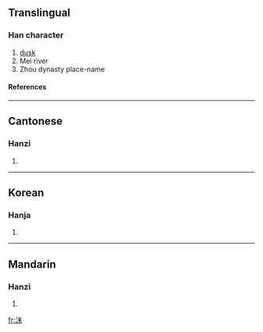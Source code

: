 ==Translingual==
===Han character===
{{Han char|rn=85|rad=水|as=05|sn=8|four=3519<sub>0</sub>|canj=水十木 (EJD)}}
# [[dusk]]
# Mei river
# Zhou dynasty place-name
====References====
{{Han ref|kx=0612.140|dkj=17236|dj=1006.020|hdz=31578.010|uh=6CAC|ud=27820|bh=AA7A|bd=43642}}

----
==Cantonese==
===Hanzi===
{{yue-hanzi|jyut=|y=mut3}}
# {{defn|Cantonese}}

----
==Korean==
===Hanja===
{{ko-hanja|hangeul=매|eumhun=|rv=mae|mr=mae|y=may}}
# {{defn|Korean}}

----
==Mandarin==
===Hanzi===
{{cmn-hanzi|pin=*[[mèi]] ([[mei4]]), [[huì]] ([[hui4]])|wg=mei<sup>4</sup>}}
# {{defn|Mandarin}}

[[fr:沬]]